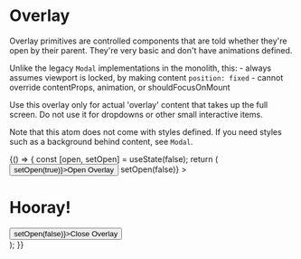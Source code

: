 

<Meta title="Core|Atoms/Overlay" component={Overlay} />

# Overlay

<StoryStatus status="ready" />

Overlay primitives are controlled components that are told whether
they're open by their parent. They're very basic and
don't have animations defined.

Unlike the legacy `Modal` implementations in the monolith, this: - always
assumes viewport is locked, by making content `position: fixed` - cannot override
contentProps, animation, or shouldFocusOnMount

Use this overlay only for actual 'overlay' content that takes
up the full screen. Do not use it for dropdowns or other small
interactive items.

Note that this atom does not come with styles defined. If you need styles such as
a background behind content, see `Modal`.

<Preview>
  <Story name="Overlay" parameters={{ storyshots: { disable: true } }}>
    {() => {
      const [open, setOpen] = useState(false);
      return (
        <React.Fragment>
          <Button onClick={() => setOpen(true)}>Open Overlay</Button>
          <Container>
            <Overlay
              clickOutsideCloses
              isOpen={open}
              onRequestClose={() => setOpen(false)}
            >
              <div>
                <h1>Hooray!</h1>
                <Button onClick={() => setOpen(false)}>Close Overlay</Button>
              </div>
            </Overlay>
          </Container>
        </React.Fragment>
      );
    }}
  </Story>
</Preview>

<Props of={Overlay} />
